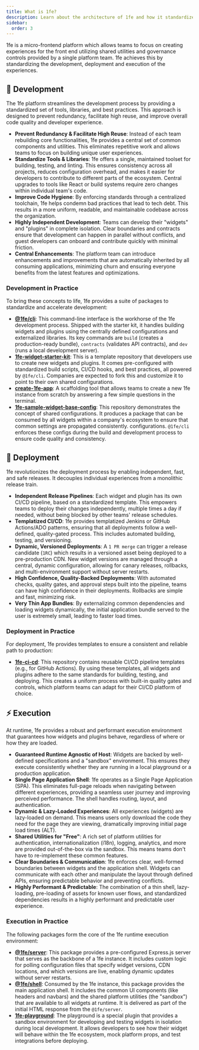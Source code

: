 ```yaml
---
title: What is 1fe?
description: Learn about the architecture of 1fe and how it standardizes development, deployment, and execution.
sidebar:
  order: 3
---
```



1fe is a micro-frontend platform which allows teams to focus on creating experiences for the front end utilizing shared utilities and governance controls provided by a single platform team. 1fe achieves this by standardizing the development, deployment and execution of the experiences.

## 🔧 Development

The 1fe platform streamlines the development process by providing a standardized set of tools, libraries, and best practices. This approach is designed to prevent redundancy, facilitate high reuse, and improve overall code quality and developer experience.

- **Prevent Redundancy & Facilitate High Reuse**: Instead of each team rebuilding core functionalities, 1fe provides a central set of common components and utilities. This eliminates repetitive work and allows teams to focus on building unique user experiences.
- **Standardize Tools & Libraries**: 1fe offers a single, maintained toolset for building, testing, and linting. This ensures consistency across all projects, reduces configuration overhead, and makes it easier for developers to contribute to different parts of the ecosystem. Central upgrades to tools like React or build systems require zero changes within individual team's code.
- **Improve Code Hygiene**: By enforcing standards through a centralized toolchain, 1fe helps condemn bad practices that lead to tech debt. This results in a more uniform, readable, and maintainable codebase across the organization.
- **Highly Independent Development**: Teams can develop their "widgets" and "plugins" in complete isolation. Clear boundaries and contracts ensure that development can happen in parallel without conflicts, and guest developers can onboard and contribute quickly with minimal friction.
- **Central Enhancements**: The platform team can introduce enhancements and improvements that are automatically inherited by all consuming applications, minimizing churn and ensuring everyone benefits from the latest features and optimizations.

### Development in Practice

To bring these concepts to life, 1fe provides a suite of packages to standardize and accelerate development:

- **[@1fe/cli](https://www.npmjs.com/package/@1fe/cli)**: This command-line interface is the workhorse of the 1fe development process. Shipped with the starter kit, it handles building widgets and plugins using the centrally defined configurations and externalized libraries. Its key commands are `build` (creates a production-ready bundle), `contracts` (validates API contracts), and `dev` (runs a local development server).
- **[1fe-widget-starter-kit](https://github.com/docusign/1fe-widget-starter-kit)**: This is a template repository that developers use to create new widgets and plugins. It comes pre-configured with standardized build scripts, CI/CD hooks, and best practices, all powered by `@1fe/cli`. Companies are expected to fork this and customize it to point to their own shared configurations.
- **[create-1fe-app](https://www.npmjs.com/settings/1fe/packages)**: A scaffolding tool that allows teams to create a new 1fe instance from scratch by answering a few simple questions in the terminal.
- **[1fe-sample-widget-base-config](https://github.com/docusign/1fe-sample-widget-base-config)**: This repository demonstrates the concept of shared configurations. It produces a package that can be consumed by all widgets within a company's ecosystem to ensure that common settings are propagated consistently. configurations. `@1fe/cli` enforces these configs during the build and development process to ensure code quality and consistency.

## 🚀 Deployment

1fe revolutionizes the deployment process by enabling independent, fast, and safe releases. It decouples individual experiences from a monolithic release train.

- **Independent Release Pipelines**: Each widget and plugin has its own CI/CD pipeline, based on a standardized template. This empowers teams to deploy their changes independently, multiple times a day if needed, without being blocked by other teams' release schedules.
- **Templatized CI/CD**: 1fe provides templatized Jenkins or GitHub Actions/ADO patterns, ensuring that all deployments follow a well-defined, quality-gated process. This includes automated building, testing, and versioning.
- **Dynamic, Versioned Deployments**: A `1 PR merge` can trigger a release candidate (`1RC`) which results in a versioned asset being deployed to a pre-production CDN. New widget versions are managed through a central, dynamic configuration, allowing for canary releases, rollbacks, and multi-environment support without server restarts.
- **High Confidence, Quality-Backed Deployments**: With automated checks, quality gates, and approval steps built into the pipeline, teams can have high confidence in their deployments. Rollbacks are simple and fast, minimizing risk.
- **Very Thin App Bundles**: By externalizing common dependencies and loading widgets dynamically, the initial application bundle served to the user is extremely small, leading to faster load times.

### Deployment in Practice

For deployment, 1fe provides templates to ensure a consistent and reliable path to production:

- **[1fe-ci-cd](https://github.com/docusign/1fe-ci-cd)**: This repository contains reusable CI/CD pipeline templates (e.g., for GitHub Actions). By using these templates, all widgets and plugins adhere to the same standards for building, testing, and deploying. This creates a uniform process with built-in quality gates and controls, which platform teams can adapt for their CI/CD platform of choice.

## ⚡ Execution

At runtime, 1fe provides a robust and performant execution environment that guarantees how widgets and plugins behave, regardless of where or how they are loaded.

- **Guaranteed Runtime Agnostic of Host**: Widgets are backed by well-defined specifications and a "sandbox" environment. This ensures they execute consistently whether they are running in a local playground or a production application.
- **Single Page Application Shell**: 1fe operates as a Single Page Application (SPA). This eliminates full-page reloads when navigating between different experiences, providing a seamless user journey and improving perceived performance. The shell handles routing, layout, and authentication.
- **Dynamic & Lazy-Loaded Experiences**: All experiences (widgets) are lazy-loaded on demand. This means users only download the code they need for the page they are viewing, dramatically improving initial page load times (ALT).
- **Shared Utilities for "Free"**: A rich set of platform utilities for authentication, internationalization (i18n), logging, analytics, and more are provided out-of-the-box via the sandbox. This means teams don't have to re-implement these common features.
- **Clear Boundaries & Communication**: 1fe enforces clear, well-formed boundaries between widgets and the application shell. Widgets can communicate with each other and manipulate the layout through defined APIs, ensuring predictable behavior and preventing conflicts.
- **Highly Performant & Predictable**: The combination of a thin shell, lazy-loading, pre-loading of assets for known user flows, and standardized dependencies results in a highly performant and predictable user experience.

### Execution in Practice

The following packages form the core of the 1fe runtime execution environment:

- **[@1fe/server](https://www.npmjs.com/package/@1fe/server)**: This package provides a pre-configured Express.js server that serves as the backbone of a 1fe instance. It includes custom logic for polling configuration files that specify widget versions, CDN locations, and which versions are live, enabling dynamic updates without server restarts.
- **[@1fe/shell](https://www.npmjs.com/package/@1fe/shell)**: Consumed by the 1fe instance, this package provides the main application shell. It includes the common UI components (like headers and navbars) and the shared platform utilities (the "sandbox") that are available to all widgets at runtime. It is delivered as part of the initial HTML response from the `@1fe/server`.
- **[1fe-playground](https://www.npmjs.com/package/1fe-playground)**: The playground is a special plugin that provides a sandbox environment for developing and testing widgets in isolation during local development. It allows developers to see how their widget will behave within the 1fe ecosystem, mock platform props, and test integrations before deploying.
